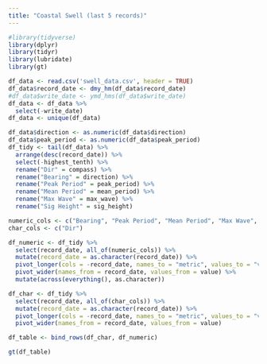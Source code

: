 ```yaml
---
title: "Coastal Swell (last 5 records)"
---
```


```r
#library(tidyverse)
library(dplyr)
library(tidyr)
library(lubridate)
library(gt)
```

```r

df_data <- read.csv('swell_data.csv', header = TRUE)
df_data$record_date <- dmy_hm(df_data$record_date)
#df_data$write_date <- ymd_hms(df_data$write_date)
df_data <- df_data %>% 
  select(-write_date) 
df_data <- unique(df_data)

df_data$direction <- as.numeric(df_data$direction)
df_data$peak_period <- as.numeric(df_data$peak_period)
df_tidy <- tail(df_data) %>% 
  arrange(desc(record_date)) %>% 
  select(-highest_tenth) %>% 
  rename("Dir" = compass) %>% 
  rename("Bearing" = direction) %>% 
  rename("Peak Period" = peak_period) %>% 
  rename("Mean Period" = mean_period) %>% 
  rename("Max Wave" = max_wave) %>% 
  rename("Sig Height" = sig_height)

numeric_cols <- c("Bearing", "Peak Period", "Mean Period", "Max Wave", "Sig Height")
char_cols <- c("Dir")

df_numeric <- df_tidy %>% 
  select(record_date, all_of(numeric_cols)) %>% 
  mutate(record_date = as.character(record_date)) %>% 
  pivot_longer(cols = -record_date, names_to = "metric", values_to = "value") %>% 
  pivot_wider(names_from = record_date, values_from = value) %>% 
  mutate(across(everything(), as.character))

df_char <- df_tidy %>% 
  select(record_date, all_of(char_cols)) %>% 
  mutate(record_date = as.character(record_date)) %>% 
  pivot_longer(cols = -record_date, names_to = "metric", values_to = "value") %>% 
  pivot_wider(names_from = record_date, values_from = value)

df_table <- bind_rows(df_char, df_numeric)

gt(df_table)
```
